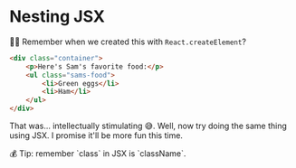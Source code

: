 # Nesting JSX

👨‍💼 Remember when we created this with `React.createElement`?

```html
<div class="container">
	<p>Here's Sam's favorite food:</p>
	<ul class="sams-food">
		<li>Green eggs</li>
		<li>Ham</li>
	</ul>
</div>
```

That was... intellectually stimulating 😅. Well, now try doing the same thing
using JSX. I promise it'll be more fun this time.

<callout-info class="aside">
	💰 Tip: remember `class` in JSX is `className`.
</callout-info>
